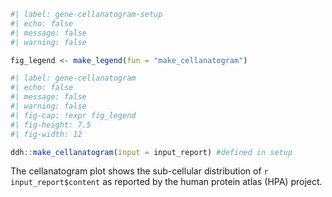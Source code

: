 ```r
#| label: gene-cellanatogram-setup
#| echo: false
#| message: false
#| warning: false

fig_legend <- make_legend(fun = "make_cellanatogram")
```

```r
#| label: gene-cellanatogram
#| echo: false
#| message: false
#| warning: false
#| fig-cap: !expr fig_legend
#| fig-height: 7.5
#| fig-width: 12

ddh::make_cellanatogram(input = input_report) #defined in setup
```
  
The cellanatogram plot shows the sub-cellular distribution of `r input_report$content` as reported by the human protein atlas (HPA) project.  
